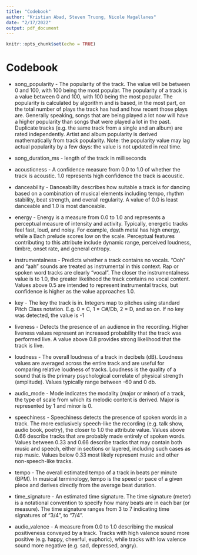 ```yaml
---
title: "Codebook"
author: "Kristian Abad, Steven Truong, Nicole Magallanes"
date: "2/17/2022"
output: pdf_document
---
```


```r
knitr::opts_chunk$set(echo = TRUE)
```

# Codebook

* song_popularity - The popularity of the track. The value will be between 0 and 100, with 100 being the most popular.
The popularity of a track is a value between 0 and 100, with 100 being the most popular. The popularity is calculated by algorithm and is based, in the most part, on the total number of plays the track has had and how recent those plays are.
Generally speaking, songs that are being played a lot now will have a higher popularity than songs that were played a lot in the past. Duplicate tracks (e.g. the same track from a single and an album) are rated independently. Artist and album popularity is derived mathematically from track popularity. Note: the popularity value may lag actual popularity by a few days: the value is not updated in real time.

* song_duration_ms - length of the track in milliseconds

* acousticness - A confidence measure from 0.0 to 1.0 of whether the track is acoustic. 1.0 represents high confidence the track is acoustic.

* danceability - Danceability describes how suitable a track is for dancing based on a combination of musical elements including tempo, rhythm stability, beat strength, and overall regularity. A value of 0.0 is least danceable and 1.0 is most danceable.

* energy - Energy is a measure from 0.0 to 1.0 and represents a perceptual measure of intensity and activity. Typically, energetic tracks feel fast, loud, and noisy. For example, death metal has high energy, while a Bach prelude scores low on the scale. Perceptual features contributing to this attribute include dynamic range, perceived loudness, timbre, onset rate, and general entropy.

* instrumentalness - Predicts whether a track contains no vocals. "Ooh" and "aah" sounds are treated as instrumental in this context. Rap or spoken word tracks are clearly "vocal". The closer the instrumentalness value is to 1.0, the greater likelihood the track contains no vocal content. Values above 0.5 are intended to represent instrumental tracks, but confidence is higher as the value approaches 1.0.

* key - The key the track is in. Integers map to pitches using standard Pitch Class notation. E.g. 0 = C, 1 = C#/Db, 2 = D, and so on. If no key was detected, the value is -1

* liveness - Detects the presence of an audience in the recording. Higher liveness values represent an increased probability that the track was performed live. A value above 0.8 provides strong likelihood that the track is live.

* loudness - The overall loudness of a track in decibels (dB). Loudness values are averaged across the entire track and are useful for comparing relative loudness of tracks. Loudness is the quality of a sound that is the primary psychological correlate of physical strength (amplitude). Values typically range between -60 and 0 db.

* audio_mode - Mode indicates the modality (major or minor) of a track, the type of scale from which its melodic content is derived. Major is represented by 1 and minor is 0.

* speechiness - Speechiness detects the presence of spoken words in a track. The more exclusively speech-like the recording (e.g. talk show, audio book, poetry), the closer to 1.0 the attribute value. Values above 0.66 describe tracks that are probably made entirely of spoken words. Values between 0.33 and 0.66 describe tracks that may contain both music and speech, either in sections or layered, including such cases as rap music. Values below 0.33 most likely represent music and other non-speech-like tracks.

* tempo - The overall estimated tempo of a track in beats per minute (BPM). In musical terminology, tempo is the speed or pace of a given piece and derives directly from the average beat duration.

* time_signature - An estimated time signature. The time signature (meter) is a notational convention to specify how many beats are in each bar (or measure). The time signature ranges from 3 to 7 indicating time signatures of "3/4", to "7/4".

* audio_valence - A measure from 0.0 to 1.0 describing the musical positiveness conveyed by a track. Tracks with high valence sound more positive (e.g. happy, cheerful, euphoric), while tracks with low valence sound more negative (e.g. sad, depressed, angry).
